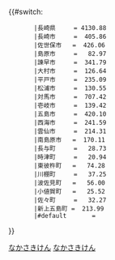 {{#switch:{{自治體名稱翻譯/長崎縣|{{{1}}}}}
        |長崎県     = 4130.88
        |長崎市     =  405.86
        |佐世保市   =  426.06
        |島原市     =   82.97
        |諫早市     =  341.79
        |大村市     =  126.64
        |平戸市     =  235.09
        |松浦市     =  130.55
        |対馬市     =  707.42
        |壱岐市     =  139.42
        |五島市     =  420.10
        |西海市     =  241.59
        |雲仙市     =  214.31
        |南島原市   =  170.11
        |長与町     =   28.73
        |時津町     =   20.94
        |東彼杵町   =   74.28
        |川棚町     =   37.25
        |波佐見町   =   56.00
        |小値賀町   =   25.52
        |佐々町     =   32.27
        |新上五島町 =  213.99
        |#default       = {{error|錯誤}}
}}<noinclude>{{Documentation|Template:自治體面積/doc}}
[[Category:都道府縣自治體面積模板|なかさきけん]]
[[Category:長崎縣模板|なかさきけん]]
</noinclude>